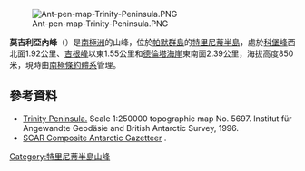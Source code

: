[[Image:Ant-pen-map-Trinity-Peninsula.PNG|thumb]]

'''莫吉利亞內峰'''（{{lang-en|Mogilyane Peak}}）是[[南極洲|南極洲]]的山峰，位於[[帕默群島|帕默群島]]的[[特里尼蒂半島|特里尼蒂半島]]，處於[[科堡峰|科堡峰]]西北面1.92公里、[[吉根峰|吉根峰]]以東1.55公里和[[德倫塔海崖|德倫塔海崖]]東南面2.39公里，海拔高度850米，現時由[[南極條約體系|南極條約體系]]管理。

{{coord|63|41|13|S|58|23|01|W|display=title}}

==參考資料==
* [https://web.archive.org/web/20131002100340/http://www.bkg.bund.de/nn_193194/DE/Bundesamt/Downloads/Kostenlose-Karten/Antarktis-Karten/Satellitenbildkarten/Scale250/Daten/Trinity-Peninsula%2CtemplateId%3Draw%2Cproperty%3DpublicationFile.pdf/Trinity-Peninsula.pdf Trinity Peninsula.] Scale 1:250000 topographic map No. 5697. Institut für Angewandte Geodäsie and British Antarctic Survey, 1996.
* [http://data.aad.gov.au/aadc/gaz/scar/ SCAR Composite Antarctic Gazetteer] {{WebCite|url=https://www.webcitation.org/5ug2CfC7m?url=http://data.aad.gov.au/aadc/gaz/scar/ |date=20101202140255 |dateformat=iso }}.

{{DEFAULTSORT:Mogilyane Peak}}
[[Category:特里尼蒂半島山峰|Category:特里尼蒂半島山峰]]


{{TrinityPeninsula-geo-stub}}